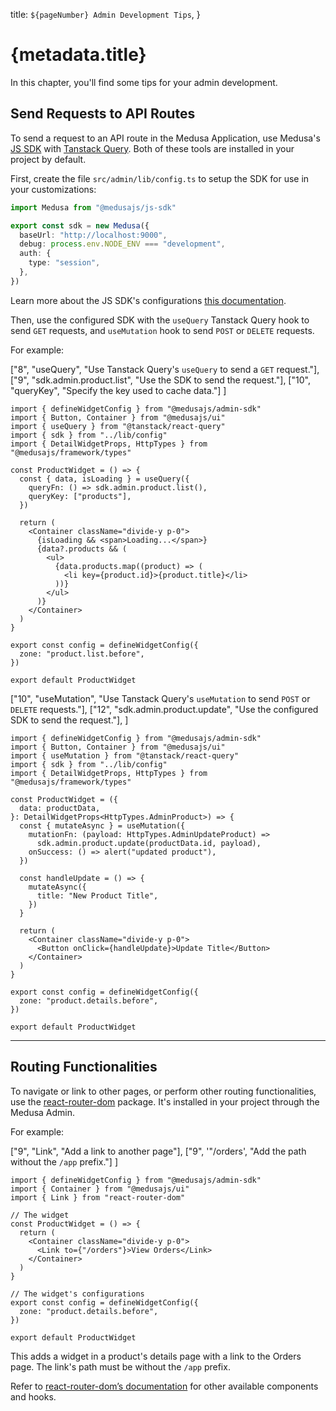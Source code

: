
  title: `${pageNumber} Admin Development Tips`,
}

# {metadata.title}

In this chapter, you'll find some tips for your admin development.

## Send Requests to API Routes

To send a request to an API route in the Medusa Application, use Medusa's [JS SDK](!resources!/js-sdk) with [Tanstack Query](https://tanstack.com/query/latest). Both of these tools are installed in your project by default.

First, create the file `src/admin/lib/config.ts` to setup the SDK for use in your customizations:

```ts
import Medusa from "@medusajs/js-sdk"

export const sdk = new Medusa({
  baseUrl: "http://localhost:9000",
  debug: process.env.NODE_ENV === "development",
  auth: {
    type: "session",
  },
})
```

<Note>

Learn more about the JS SDK's configurations [this documentation](!resources!/js-sdk#js-sdk-configurations).

</Note>

Then, use the configured SDK with the `useQuery` Tanstack Query hook to send `GET` requests, and `useMutation` hook to send `POST` or `DELETE` requests.

For example:

<CodeTabs group="query-type">
  <CodeTab label="Query" value="query">

  ["8", "useQuery", "Use Tanstack Query's `useQuery` to send a `GET` request."],
  ["9", "sdk.admin.product.list", "Use the SDK to send the request."],
  ["10", "queryKey", "Specify the key used to cache data."]
]

```tsx title="src/admin/widgets/product-widget.ts" highlights={queryHighlights}
import { defineWidgetConfig } from "@medusajs/admin-sdk"
import { Button, Container } from "@medusajs/ui"
import { useQuery } from "@tanstack/react-query"
import { sdk } from "../lib/config"
import { DetailWidgetProps, HttpTypes } from "@medusajs/framework/types"

const ProductWidget = () => {
  const { data, isLoading } = useQuery({
    queryFn: () => sdk.admin.product.list(),
    queryKey: ["products"],
  })
  
  return (
    <Container className="divide-y p-0">
      {isLoading && <span>Loading...</span>}
      {data?.products && (
        <ul>
          {data.products.map((product) => (
            <li key={product.id}>{product.title}</li>
          ))}
        </ul>
      )}
    </Container>
  )
}

export const config = defineWidgetConfig({
  zone: "product.list.before",
})

export default ProductWidget
```

  </CodeTab>
  <CodeTab label="Mutation" value="mutation">

  ["10", "useMutation", "Use Tanstack Query's `useMutation` to send `POST` or `DELETE` requests."],
  ["12", "sdk.admin.product.update", "Use the configured SDK to send the request."],
]

```tsx title="src/admin/widgets/product-widget.ts" highlights={mutationHighlights}
import { defineWidgetConfig } from "@medusajs/admin-sdk"
import { Button, Container } from "@medusajs/ui"
import { useMutation } from "@tanstack/react-query"
import { sdk } from "../lib/config"
import { DetailWidgetProps, HttpTypes } from "@medusajs/framework/types"

const ProductWidget = ({ 
  data: productData,
}: DetailWidgetProps<HttpTypes.AdminProduct>) => {
  const { mutateAsync } = useMutation({
    mutationFn: (payload: HttpTypes.AdminUpdateProduct) => 
      sdk.admin.product.update(productData.id, payload),
    onSuccess: () => alert("updated product"),
  })

  const handleUpdate = () => {
    mutateAsync({
      title: "New Product Title",
    })
  }
  
  return (
    <Container className="divide-y p-0">
      <Button onClick={handleUpdate}>Update Title</Button>
    </Container>
  )
}

export const config = defineWidgetConfig({
  zone: "product.details.before",
})

export default ProductWidget
```

  </CodeTab>
</CodeTabs>

---

## Routing Functionalities

To navigate or link to other pages, or perform other routing functionalities, use the [react-router-dom](https://reactrouter.com/en/main) package. It's installed in your project through the Medusa Admin.

For example:

  ["9", "Link", "Add a link to another page"],
  ["9", '"/orders', "Add the path without the `/app` prefix."]
]

```tsx title="src/admin/widgets/product-widget.tsx" highlights={highlights}
import { defineWidgetConfig } from "@medusajs/admin-sdk"
import { Container } from "@medusajs/ui"
import { Link } from "react-router-dom"

// The widget
const ProductWidget = () => {
  return (
    <Container className="divide-y p-0">
      <Link to={"/orders"}>View Orders</Link>
    </Container>
  )
}

// The widget's configurations
export const config = defineWidgetConfig({
  zone: "product.details.before",
})

export default ProductWidget
```

This adds a widget in a product's details page with a link to the Orders page. The link's path must be without the `/app` prefix.

<Note title="Learn more">

Refer to [react-router-dom’s documentation](https://reactrouter.com/en/main) for other available components and hooks.

</Note>